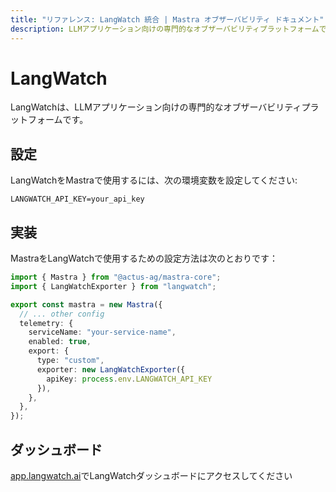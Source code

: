 ```yaml
---
title: "リファレンス: LangWatch 統合 | Mastra オブザーバビリティ ドキュメント"
description: LLMアプリケーション向けの専門的なオブザーバビリティプラットフォームであるMastraとLangWatchの統合に関するドキュメント。
---
```


# LangWatch

LangWatchは、LLMアプリケーション向けの専門的なオブザーバビリティプラットフォームです。

## 設定

LangWatchをMastraで使用するには、次の環境変数を設定してください:

```env
LANGWATCH_API_KEY=your_api_key
```

## 実装

MastraをLangWatchで使用するための設定方法は次のとおりです：

```typescript
import { Mastra } from "@actus-ag/mastra-core";
import { LangWatchExporter } from "langwatch";

export const mastra = new Mastra({
  // ... other config
  telemetry: {
    serviceName: "your-service-name",
    enabled: true,
    export: {
      type: "custom",
      exporter: new LangWatchExporter({
        apiKey: process.env.LANGWATCH_API_KEY
      }),
    },
  },
});
```

## ダッシュボード

[app.langwatch.ai](https://app.langwatch.ai)でLangWatchダッシュボードにアクセスしてください
